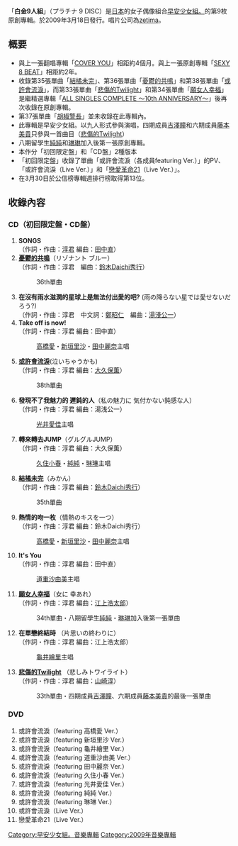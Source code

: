 {{unreferenced|time=2011-06-29T06:06:19+00:00}}
{{Infobox Album
| Name = 白金9人組
| Cover = MMAS09 Regular.jpg
| Artist = [[早安少女組。|早安少女組。]]
| Type = 專輯
| Released = 2009年3月18日
| Recorded = 2007年 - 2009年
| Genre = [[J-POP|J-POP]]
| Length = 
| Label = [[zetima|zetima]]
| Producer = [[淳君|淳君]]
| Certification  = 
| Chart position = * 週間最高排名第13位<small>（[[Oricon公信榜|Oricon]]）</small> 
| Reviews = 
| Last album            = [[COVER_YOU|COVER YOU]]<br />2008年
| This album            = '''白金9人組'''<br />2009年
| Next album            = [[早安少女組。全B面單曲選輯|早安少女組。全B面單曲選輯]]<br />2009年
| Misc           = {{Singles
 | Name          = ⑩ MY ME
 | Type          = 錄音室專輯
 | Single 1      = [[悲傷的Twilight|悲傷的Twilight]]
 | Single 1 date = 2007年4月25日
 | Single 2      = [[願女人幸福|願女人幸福]]
 | Single 2 date = 2007年7月25日
 | Single 3      = [[結橘未完|結橘未完]]
 | Single 3 date = 2007年11月21日
 | Single 4      = [[憂鬱的共鳴|憂鬱的共鳴]]
 | Single 4 date = 2008年4月16日
 | Single 5      = [[或許會流淚|或許會流淚]]
 | Single 5 date = 2009年2月18日
}}
}}
「'''白金9人組'''」（プラチナ 9 DISC）是[[日本|日本]]的女子偶像組合[[早安少女組。|早安少女組。]]的第9枚原創專輯。於2009年3月18日發行。唱片公司為[[zetima|zetima]]。

== 概要 ==
* 與上一張翻唱專輯「[[COVER_YOU|COVER YOU]]」相距約4個月。與上一張原創專輯「[[SEXY_8_BEAT|SEXY 8 BEAT]]」相距約2年。
* 收錄第35張單曲「[[結橘未完|結橘未完]]」、第36張單曲「[[憂鬱的共鳴|憂鬱的共鳴]]」和第38張單曲「[[或許會流淚|或許會流淚]]」，而第33張單曲「[[悲傷的Twilight|悲傷的Twilight]]」和第34張單曲「[[願女人幸福|願女人幸福]]」是繼精選專輯「[[ALL_SINGLES_COMPLETE_〜10th_ANNIVERSARY〜|ALL SINGLES COMPLETE 〜10th ANNIVERSARY〜]]」後再次收錄在原創專輯。
* 第37張單曲「[[胡椒警長|胡椒警長]]」並未收錄在此專輯內。
* 此專輯是早安少女組。以九人形式參與演唱，四期成員[[吉澤瞳|吉澤瞳]]和六期成員[[藤本美貴|藤本美貴]]只參與一首曲目（[[悲傷的Twilight|悲傷的Twilight]]）
* 八期留學生[[李純_(歌手)|純純]]和[[錢琳|琳琳]]加入後第一張原創專輯。
* 本作分「初回限定盤」和「CD盤」2種版本
* 「初回限定盤」收錄了單曲「或許會流淚（各成員featuring Ver.）」的PV、「或許會流淚（Live Ver.）」和「[[戀愛革命21|戀愛革命21]]（Live Ver.）」。
* 在3月30日於公信榜專輯週排行榜取得第13位。

==收錄內容==
===CD（初回限定盤・CD盤）===
# '''SONGS'''<br/>（作詞・作曲：[[淳君|淳君]] 編曲：[[田中直|田中直]]）
# '''[[憂鬱的共鳴|憂鬱的共鳴]]'''（リゾナント ブルー）<br/>（作詞・作曲：淳君　編曲：[[鈴木Daichi秀行|鈴木Daichi秀行]]）
#:36th單曲
# '''在沒有雨水滋潤的星球上是無法付出愛的吧?''' (雨の降らない星では愛せないだろう?)<br/>（作詞・作曲：淳君　中文詞：[[鄭昭仁|鄭昭仁]]　編曲：[[湯淺公一|湯淺公一]]）
# '''Take off is now!'''<br/>（作詞・作曲：淳君 編曲：田中直）
#:[[高橋愛|高橋愛]]・[[新垣里沙|新垣里沙]]・[[田中麗奈_(早安少女組)|田中麗奈]]主唱
# '''[[或許會流淚|或許會流淚]]'''(泣いちゃうかも)<br/>（作詞・作曲：淳君 編曲：[[大久保薫|大久保薫]]）
#:38th單曲
# '''發現不了我魅力的 遲鈍的人'''（私の魅力に 気付かない鈍感な人）<br/>（作詞・作曲：淳君 編曲：湯浅公一）
#:[[光井愛佳|光井愛佳]]主唱
# '''轉來轉去JUMP'''（グルグルJUMP）<br/>（作詞・作曲：淳君 編曲：大久保薫）
#:[[久住小春|久住小春]]・[[李純_(歌手)|純純]]・[[錢琳|琳琳]]主唱
# '''[[結橘未完|結橘未完]]'''（みかん）<br/>（作詞・作曲：淳君 編曲：[[鈴木Daichi秀行|鈴木Daichi秀行]]）
#:35th單曲
# '''熱情的吻一枚'''（情熱のキスを一つ）<br/>（作詞・作曲：淳君 編曲：鈴木Daichi秀行）
#:[[高橋愛|高橋愛]]・[[新垣里沙|新垣里沙]]・[[田中麗奈_(早安少女組)|田中麗奈]]主唱
# '''It's You'''<br/>（作詞・作曲：淳君 編曲：田中直）
#:[[道重沙由美|道重沙由美]]主唱
# '''[[願女人幸福|願女人幸福]]'''（女に 幸あれ）<br/>（作詞・作曲：淳君 編曲：[[江上浩太郎|江上浩太郎]]）
#:34th單曲・八期留學生[[李純_(歌手)|純純]]・[[錢琳|琳琳]]加入後第一張單曲
# '''在單戀終結時''' （片思いの終わりに）<br/>（作詞・作曲：淳君 編曲：江上浩太郎）
#:[[龜井繪里|龜井繪里]]主唱
# '''[[悲傷的Twilight|悲傷的Twilight]]''' （悲しみトワイライト）<br/>（作詞・作曲：淳君 編曲：[[山崎淳|山崎淳]]）
#:33th單曲・四期成員[[吉澤瞳|吉澤瞳]]、六期成員[[藤本美貴|藤本美貴]]的最後一張單曲

===DVD===
#或許會流淚（featuring 高橋愛 Ver.）
#或許會流淚（featuring 新垣里沙 Ver.）
#或許會流淚（featuring 龜井繪里 Ver.）
#或許會流淚（featuring 道重沙由美 Ver.）
#或許會流淚（featuring 田中麗奈 Ver.）
#或許會流淚（featuring 久住小春 Ver.）
#或許會流淚（featuring 光井愛佳 Ver.）
#或許會流淚（featuring 純純 Ver.）
#或許會流淚（featuring 琳琳 Ver.）
#或許會流淚（Live Ver.）
#戀愛革命21（Live Ver.）



{{早安少女組。}}

{{DEFAULTSORT: Platinum 9 DISC}}
[[Category:早安少女組。音樂專輯|Category:早安少女組。音樂專輯]]
[[Category:2009年音樂專輯|Category:2009年音樂專輯]]